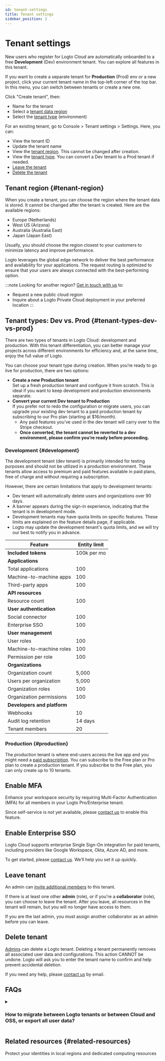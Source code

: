 ```yaml
---
id: tenant-settings
title: Tenant settings
sidebar_position: 2
---
```


# Tenant settings

New users who register for Logto Cloud are automatically onboarded to a free **Development** (Dev) environment tenant. You can explore all features in this tenant.

If you want to create a separate tenant for **Production** (Prod) env or a new project, click your current tenant name in the top-left corner of the top bar. In this menu, you can switch between tenants or create a new one.

Click "Create tenant", then:

- Name for the tenant
- Select a [tenant data region](#tenant-region)
- Select the [tenant type](#tenant-types-dev-vs-prod) (environment)

For an existing tenant, go to <CloudLink to="/settings">Console > Tenant settings > Settings</CloudLink>. Here, you can:

- View the tenant ID
- Update the tenant name
- View the [tenant region](#tenant-region). This cannot be changed after creation.
- View the [tenant type](#tenant-types-dev-vs-prod). You can convert a Dev tenant to a Prod tenant if needed.
- [Leave the tenant](#leave-tenant)
- [Delete the tenant](#delete-tenant)

## Tenant region \{#tenant-region}

When you create a tenant, you can choose the region where the tenant data is stored. It cannot be changed after the tenant is created. Here are the available regions:

- Europe (Netherlands)
- West US (Arizona)
- Australia (Australia East)
- Japan (Japan East)

Usually, you should choose the region closest to your customers to minimize latency and improve performance.

Logto leverages the global edge network to deliver the best performance and availability for your applications. The request routing is optimized to ensure that your users are always connected with the best-performing option.

:::note
Looking for another region? [Get in touch with us](https://logto.io/contact) to:

- Request a new public cloud region
- Inquire about a Logto Private Cloud deployment in your preferred location
  :::

## Tenant types: Dev vs. Prod \{#tenant-types-dev-vs-prod}

There are two types of tenants in Logto Cloud: development and production. With this tenant differentiation, you can better manage your projects across different environments for efficiency and, at the same time, enjoy the full value of Logto.

You can choose your tenant type during creation. When you’re ready to go live for production, there are two options:

- **Create a new Production tenant**  
  Set up a fresh production tenant and configure it from scratch. This is ideal if you want to keep development and production environments separate.
- **Convert your current Dev tenant to Production**  
  If you prefer not to redo the configuration or migrate users, you can upgrade your existing dev tenant to a paid production tenant by subscribing to our Pro plan (starting at $16/month).
  - Any paid features you’ve used in the dev tenant will carry over to the Stripe checkout.
  - **Once converted, the tenant cannot be reverted to a dev environment, please confirm you’re ready before proceeding.**

### Development \{#development}

The development tenant (dev tenant) is primarily intended for testing purposes and should not be utilized in a production environment. These tenants allow access to premium and paid features available in paid plans, free of charge and without requiring a subscription.

However, there are certain limitations that apply to development tenants:

- Dev tenant will automatically delete users and organizations over 90 days.
- A banner appears during the sign-in experience, indicating that the tenant is in development mode.
- Development tenants may have quota limits on specific features. These limits are explained on the feature details page, if applicable.
- Logto may update the development tenant's quota limits, and we will try our best to notify you in advance.

| Feature                     | Entity limit |
| --------------------------- | ------------ |
| **Included tokens**         | 100k per mo  |
| **Applications**            |
| Total applications          | 100          |
| Machine-to-machine apps     | 100          |
| Third-party apps            | 100          |
| **API resources**           |              |
| Resource count              | 100          |
| **User authentication**     |              |
| Social connector            | 100          |
| Enterprise SSO              | 100          |
| **User management**         |              |
| User roles                  | 100          |
| Machine-to-machine roles    | 100          |
| Permission per role         | 100          |
| **Organizations**           |              |
| Organization count          | 5,000        |
| Users per organization      | 5,000        |
| Organization roles          | 100          |
| Organization permissions    | 100          |
| **Developers and platform** |              |
| Webhooks                    | 10           |
| Audit log retention         | 14 days      |
| Tenant members              | 20           |

### Production \{#production}

The production tenant is where end-users access the live app and you might need a [paid subscription](https://logto.io/pricing). You can subscribe to the Free plan or Pro plan to create a production tenant. If you subscribe to the Free plan, you can only create up to 10 tenants.

## Enable MFA

Enhance your workspace security by requiring Multi-Factor Authentication (MFA) for all members in your Logto Pro/Enterprise tenant.

Since self-service is not yet available, please [contact us](https://logto.io/contact) to enable this feature.

## Enable Enterprise SSO

Logto Cloud supports enterprise Single Sign-On integration for paid tenants, including providers like Google Workspace, Okta, Azure AD, and more.

To get started, please [contact us](https://logto.io/contact). We’ll help you set it up quickly.

## Leave tenant

An admin can [invite additional members](/logto-cloud/tenant-member-management) to this tenant.

If there is at least one other **admin** (role), or if you're a **collaborator** (role), you can choose to leave the tenant. After you leave, all resources in the tenant will remain, but you will no longer have access to them.

If you are the last admin, you must assign another collaborator as an admin before you can leave.

## Delete tenant

[Admins](/logto-cloud/tenant-member-management#invite-collaborators) can delete a Logto tenant. Deleting a tenant permanently removes all associated user data and configurations. This action CANNOT be undone. Logto will ask you to enter the tenant name to confirm and help prevent accidental deletion.

If you need any help, please [contact us](https://logto.io/contact) by email.

## FAQs

<details>
<summary>

### How to migrate between Logto tenants or between Cloud and OSS, or export all user data?

</summary>

You can currently convert your **Development** tenant to a paid plan **Production** tenant by yourself. [Learn more](#tenant-types-dev-vs-prod)

However, self-service migration (all configurations and user data) between Logto Cloud and OSS version is not supported. If you need this service, please [contact the Logto team](https://logto.io/contact) to discuss your options.

If you plan to stop using Logto Cloud for a project, Logto can help you export all user data. Please [reach out to us](https://logto.io/contact).

</details>

## Related resources \{#related-resources}

<Url href="https://blog.logto.io/data-region-resources">
  Protect your identities in local regions and dedicated computing resources
</Url>
